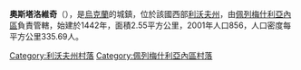 {{coord|49|35|59|N|24|32|33|E|scale:30000|display=title}}

'''奧斯塔洛維奇'''（{{lang-uk|Осталовичі}}），是[[烏克蘭|烏克蘭]]的城鎮，位於該國西部[[利沃夫州|利沃夫州]]，由[[佩列梅什利亞內區|佩列梅什利亞內區]]負責管轄，始建於1442年，面積2.55平方公里，2001年人口856，人口密度每平方公里335.69人。

[[Category:利沃夫州村落|Category:利沃夫州村落]]
[[Category:佩列梅什利亞內區村落|Category:佩列梅什利亞內區村落]]


{{Lviv-geo-stub}}